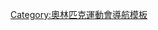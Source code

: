 {{Navbox
| name       = 奧林匹克運動會典禮
| title      = [[奧林匹克運動會儀式|奧林匹克運動會典禮]]
| listclass = hlist
| state  = {{{state|}}}

| group1 = 開幕典禮
| list1  = {{Navbox|child
 | group1 = 夏季
 | list1  =
* [[1896年夏季奧林匹克運動會開幕典禮|1896]]
* [[1900年夏季奧林匹克運動會開幕典禮|1900]]
* [[1904年夏季奧林匹克運動會開幕典禮|1904]]
* [[1908年夏季奧林匹克運動會開幕典禮|1908]]
* [[1912年夏季奧林匹克運動會開幕典禮|1912]]
* [[1920年夏季奧林匹克運動會開幕典禮|1920]]
* [[1924年夏季奧林匹克運動會開幕典禮|1924]]
* [[1928年夏季奧林匹克運動會開幕典禮|1928]]
* [[1932年夏季奧林匹克運動會開幕典禮|1932]]
* [[1936年夏季奧林匹克運動會開幕典禮|1936]]
* [[1948年夏季奧林匹克運動會開幕典禮|1948]]
* [[1952年夏季奧林匹克運動會開幕典禮|1952]]
* [[1956年夏季奧林匹克運動會開幕典禮|1956]]
* [[1960年夏季奧林匹克運動會開幕典禮|1960]]
* [[1964年夏季奧林匹克運動會開幕典禮|1964]]
* [[1968年夏季奧林匹克運動會開幕典禮|1968]]
* [[1972年夏季奧林匹克運動會開幕典禮|1972]]
* [[1976年夏季奧林匹克運動會開幕典禮|1976]]
* [[1980年夏季奧林匹克運動會開幕典禮|1980]]
* [[1984年夏季奧林匹克運動會開幕典禮|1984]]
* [[1988年夏季奧林匹克運動會開幕典禮|1988]]
* [[1992年夏季奧林匹克運動會開幕典禮|1992]]
* [[1996年夏季奧林匹克運動會開幕典禮|1996]]
* [[2000年夏季奧林匹克運動會開幕典禮|2000]]
* [[2004年夏季奧林匹克運動會開幕典禮|2004]]
* [[2008年夏季奧林匹克運動會開幕式|2008]]
* [[2012年夏季奧林匹克運動會開幕典禮|2012]]
* [[2016年夏季奧林匹克運動會開幕典禮|2016]]
* [[2020年夏季奧林匹克運動會開幕典禮|2020]]
 | group2 = 冬季
 | list2  =
* [[1924年冬季奧林匹克運動會開幕典禮|1924]]
* [[1928年冬季奧林匹克運動會開幕典禮|1928]]
* [[1932年冬季奧林匹克運動會開幕典禮|1932]]
* [[1936年冬季奧林匹克運動會開幕典禮|1936]]
* [[1948年冬季奧林匹克運動會開幕典禮|1948]]
* [[1952年冬季奧林匹克運動會開幕典禮|1952]]
* [[1956年冬季奧林匹克運動會開幕典禮|1956]]
* [[1960年冬季奧林匹克運動會開幕典禮|1960]]
* [[1964年冬季奧林匹克運動會開幕典禮|1964]]
* [[1968年冬季奧林匹克運動會開幕典禮|1968]]
* [[1972年冬季奧林匹克運動會開幕典禮|1972]]
* [[1976年冬季奧林匹克運動會開幕典禮|1976]]
* [[1980年冬季奧林匹克運動會開幕典禮|1980]]
* [[1984年冬季奧林匹克運動會開幕典禮|1984]]
* [[1988年冬季奧林匹克運動會開幕典禮|1988]]
* [[1992年冬季奧林匹克運動會開幕典禮|1992]]
* [[1994年冬季奧林匹克運動會開幕典禮|1994]]
* [[1998年冬季奧林匹克運動會開幕典禮|1998]]
* [[2002年冬季奧林匹克運動會開幕典禮|2002]]
* [[2006年冬季奧林匹克運動會開幕典禮|2006]]
* [[2010年冬季奧林匹克運動會開幕式|2010]]
* [[2014年冬季奧林匹克運動會開幕式|2014]]
* [[2018年冬季奧林匹克運動會開幕式|2018]]
* [[2022年冬季奧林匹克運動會開幕式|2022]]
 }}
| group2 = 閉幕典禮
| list2  = {{Navbox|child
 | group1 = 夏季
 | list1  =
* [[1896年夏季奧林匹克運動會閉幕典禮|1896]]
* [[1900年夏季奧林匹克運動會閉幕典禮|1900]]
* [[1904年夏季奧林匹克運動會閉幕典禮|1904]]
* [[1908年夏季奧林匹克運動會閉幕典禮|1908]]
* [[1912年夏季奧林匹克運動會閉幕典禮|1912]]
* [[1920年夏季奧林匹克運動會閉幕典禮|1920]]
* [[1924年夏季奧林匹克運動會閉幕典禮|1924]]
* [[1928年夏季奧林匹克運動會閉幕典禮|1928]]
* [[1932年夏季奧林匹克運動會閉幕典禮|1932]]
* [[1936年夏季奧林匹克運動會閉幕典禮|1936]]
* [[1948年夏季奧林匹克運動會閉幕典禮|1948]]
* [[1952年夏季奧林匹克運動會閉幕典禮|1952]]
* [[1956年夏季奧林匹克運動會閉幕典禮|1956]]
* [[1960年夏季奧林匹克運動會閉幕典禮|1960]]
* [[1964年夏季奧林匹克運動會閉幕典禮|1964]]
* [[1968年夏季奧林匹克運動會閉幕典禮|1968]]
* [[1972年夏季奧林匹克運動會閉幕典禮|1972]]
* [[1976年夏季奧林匹克運動會閉幕典禮|1976]]
* [[1980年夏季奧林匹克運動會閉幕典禮|1980]]
* [[1984年夏季奧林匹克運動會閉幕典禮|1984]]
* [[1988年夏季奧林匹克運動會閉幕典禮|1988]]
* [[1992年夏季奧林匹克運動會閉幕典禮|1992]]
* [[1996年夏季奧林匹克運動會閉幕典禮|1996]]
* [[2000年夏季奧林匹克運動會閉幕典禮|2000]]
* [[2004年夏季奧林匹克運動會閉幕典禮|2004]]
* [[2008年夏季奧林匹克運動會閉幕典禮|2008]]
* [[2012年夏季奧林匹克運動會閉幕典禮|2012]]
* [[2016年夏季奧林匹克運動會閉幕典禮|2016]]
* [[2020年夏季奧林匹克運動會閉幕典禮|2020]]
 | group2 = 冬季
 | list2  =
* [[1924年冬季奧林匹克運動會閉幕典禮|1924]]
* [[1928年冬季奧林匹克運動會閉幕典禮|1928]]
* [[1932年冬季奧林匹克運動會閉幕典禮|1932]]
* [[1936年冬季奧林匹克運動會閉幕典禮|1936]]
* [[1948年冬季奧林匹克運動會閉幕典禮|1948]]
* [[1952年冬季奧林匹克運動會閉幕典禮|1952]]
* [[1956年冬季奧林匹克運動會閉幕典禮|1956]]
* [[1960年冬季奧林匹克運動會閉幕典禮|1960]]
* [[1964年冬季奧林匹克運動會閉幕典禮|1964]]
* [[1968年冬季奧林匹克運動會閉幕典禮|1968]]
* [[1972年冬季奧林匹克運動會閉幕典禮|1972]]
* [[1976年冬季奧林匹克運動會閉幕典禮|1976]]
* [[1980年冬季奧林匹克運動會閉幕典禮|1980]]
* [[1984年冬季奧林匹克運動會閉幕典禮|1984]]
* [[1988年冬季奧林匹克運動會閉幕典禮|1988]]
* [[1992年冬季奧林匹克運動會閉幕式|1992]]
* [[1994年冬季奧林匹克運動會閉幕式|1994]]
* [[1998年冬季奧林匹克運動會閉幕式|1998]]
* [[2002年冬季奧林匹克運動會閉幕式|2002]]
* [[2006年冬季奧林匹克運動會閉幕式|2006]]
* [[2010年冬季奧林匹克運動會閉幕式|2010]]
* [[2014年冬季奧林匹克運動會閉幕式|2014]]
* [[2018年冬季奧林匹克運動會閉幕式|2018]]
* [[2022年冬季奧林匹克運動會閉幕式|2022]]
 }}
}}<noinclude>
{{collapsible option}}
[[Category:奧林匹克運動會導航模板]]
</noinclude>